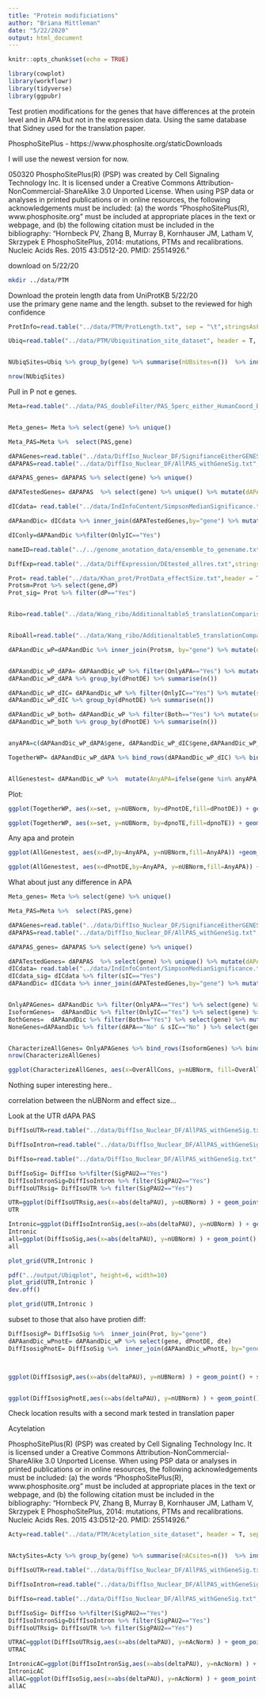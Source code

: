 ```yaml
---
title: "Protein modificiations"
author: "Briana Mittleman"
date: "5/22/2020"
output: html_document
---
```


```r
knitr::opts_chunk$set(echo = TRUE)
```


```r
library(cowplot)
library(workflowr)
library(tidyverse)
library(ggpubr)
```

Test protien modifications for the genes that have differences at the protein level and in APA but not in the expression data. Using the same database that Sidney used for the translation paper. 

PhosphoSitePlus - https://www.phosphosite.org/staticDownloads

I will use the newest version for now.  

050320
PhosphoSitePlus(R) (PSP) was created by Cell Signaling Technology Inc. It is licensed under a Creative Commons Attribution-NonCommercial-ShareAlike 3.0 Unported License. When using PSP data or analyses in printed publications or in online resources, the following acknowledgements must be included: (a) the words "PhosphoSitePlus(R), www.phosphosite.org" must be included at appropriate places in the text or webpage, and (b) the following citation must be included in the bibliography: "Hornbeck PV, Zhang B, Murray B, Kornhauser JM, Latham V, Skrzypek E PhosphoSitePlus, 2014: mutations, PTMs and recalibrations. Nucleic Acids Res. 2015 43:D512-20. PMID: 25514926."

download on 5/22/20  
```bash
mkdir ../data/PTM
```

Download the protein length data from  UniProtKB 5/22/20  
use the primary gene name and the length. subset to the reviewed for high confidence  



```r

ProtInfo=read.table("../data/PTM/ProtLength.txt", sep = "\t",stringsAsFactors = F,header = T,col.names = c("entry","organism", "nAA", "gene")) %>% select(nAA, gene)

Ubiq=read.table("../data/PTM/Ubiquitination_site_dataset", header = T, sep="\t",stringsAsFactors = FALSE) %>% filter(ORGANISM=="human",GENE!="") %>% rename("gene"=GENE)


NUbiqSites=Ubiq %>% group_by(gene) %>% summarise(nUBsites=n())  %>% inner_join(ProtInfo,by="gene") %>% mutate(nUBNorm=nUBsites/nAA)

nrow(NUbiqSites)
```


Pull in P not e genes.  

```r
Meta=read.table("../data/PAS_doubleFilter/PAS_5perc_either_HumanCoord_BothUsage_meta_doubleFilter.txt", header = T, stringsAsFactors = F) 


Meta_genes= Meta %>% select(gene) %>% unique()

Meta_PAS=Meta %>%  select(PAS,gene)

dAPAGenes=read.table("../data/DiffIso_Nuclear_DF/SignifianceEitherGENES_Nuclear.txt", header = T, stringsAsFactors = F)
dAPAPAS=read.table("../data/DiffIso_Nuclear_DF/AllPAS_withGeneSig.txt", header = T, stringsAsFactors = F) %>% inner_join(Meta, by=c("chr","start", "end","gene")) %>% select(PAS,gene,SigPAU2 ) 

dAPAPAS_genes= dAPAPAS %>% select(gene) %>% unique()

dAPATestedGenes= dAPAPAS  %>% select(gene) %>% unique() %>% mutate(dAPA=ifelse(gene %in% dAPAGenes$gene,"Yes", "No")) 

dICdata= read.table("../data/IndInfoContent/SimpsonMedianSignificance.txt", header = T, stringsAsFactors = F)%>% select(sIC,gene)

dAPAandDic= dICdata %>% inner_join(dAPATestedGenes,by="gene") %>% mutate(Both=ifelse(sIC=="Yes" & dAPA=="Yes", "Yes","No"),OnlyIC=ifelse(sIC=="Yes" & dAPA=="No", "Yes","No"),OnlyAPA=ifelse(sIC=="No" & dAPA=="Yes", "Yes","No"))

dIConly=dAPAandDic %>%filter(OnlyIC=="Yes")

nameID=read.table("../../genome_anotation_data/ensemble_to_genename.txt",sep="\t", header = T, stringsAsFactors = F) %>% dplyr::select(Gene_stable_ID, Gene.name)

DiffExp=read.table("../data/DiffExpression/DEtested_allres.txt",stringsAsFactors = F,header = F, col.names = c("Gene_stable_ID" ,"logFC" ,"AveExpr" , "t" ,  "P.Value" ,  "adj.P.Val", "B"  )) %>% inner_join(nameID,by="Gene_stable_ID") %>% dplyr::rename('gene'=Gene.name) %>% dplyr::select(-Gene_stable_ID) %>% mutate(DE=ifelse(adj.P.Val<.05, "Yes", "No")) %>% select(gene,DE) %>% filter(DE=="Yes")

Prot= read.table("../data/Khan_prot/ProtData_effectSize.txt",header = T,stringsAsFactors = F)  %>% mutate(dP=ifelse(pval<0.05, "Yes", "No")) 
Protsm=Prot %>% select(gene,dP)
Prot_sig= Prot %>% filter(dP=="Yes")


Ribo=read.table("../data/Wang_ribo/Additionaltable5_translationComparisons.txt",header = T, stringsAsFactors = F) %>% rename("Gene_stable_ID"= ENSG) %>% inner_join(nameID,by="Gene_stable_ID") %>% dplyr::select(Gene.name, HvC.beta, HvC.pvalue, HvC.FDR) %>% rename("gene"=Gene.name) %>% mutate(dTE=ifelse(HvC.FDR <0.05, "Yes","No")) %>% filter(dTE=="Yes")


RiboAll=read.table("../data/Wang_ribo/Additionaltable5_translationComparisons.txt",header = T, stringsAsFactors = F) %>% rename("Gene_stable_ID"= ENSG) %>% inner_join(nameID,by="Gene_stable_ID") %>% dplyr::select(Gene.name, HvC.beta, HvC.pvalue, HvC.FDR) %>% rename("gene"=Gene.name) %>% mutate(dTE=ifelse(HvC.FDR <0.05, "Yes","No"))
```


```r
dAPAandDic_wP=dAPAandDic %>% inner_join(Protsm, by="gene") %>% mutate(dE=ifelse(gene %in%DiffExp$gene, "Yes", "No" ), dPnotDE=ifelse(dE=="No"&dP=="Yes", "Yes","No"), dte=ifelse(gene %in% Ribo$gene, "Yes", "No"))  %>% inner_join(NUbiqSites,by="gene")


dAPAandDic_wP_dAPA= dAPAandDic_wP %>% filter(OnlyAPA=="Yes") %>% mutate(set="Site")%>% mutate(dpnoTE=ifelse(dPnotDE=="Yes" & dte=="No","Yes", "No"))
dAPAandDic_wP_dAPA %>% group_by(dPnotDE) %>% summarise(n())

dAPAandDic_wP_dIC= dAPAandDic_wP %>% filter(OnlyIC=="Yes") %>% mutate(set="Diversity")%>% mutate(dpnoTE=ifelse(dPnotDE=="Yes" & dte=="No","Yes", "No"))
dAPAandDic_wP_dIC %>% group_by(dPnotDE) %>% summarise(n())

dAPAandDic_wP_both= dAPAandDic_wP %>% filter(Both=="Yes") %>% mutate(set="Both")%>% mutate(dpnoTE=ifelse(dPnotDE=="Yes" & dte=="No","Yes", "No"))
dAPAandDic_wP_both %>% group_by(dPnotDE) %>% summarise(n())


anyAPA=c(dAPAandDic_wP_dAPA$gene, dAPAandDic_wP_dIC$gene,dAPAandDic_wP_both$gene )

TogetherWP= dAPAandDic_wP_dAPA %>% bind_rows(dAPAandDic_wP_dIC) %>% bind_rows(dAPAandDic_wP_both) %>% select(gene, set,dE, dP, dPnotDE, dte,nUBNorm ,dpnoTE) 


AllGenestest= dAPAandDic_wP %>%  mutate(AnyAPA=ifelse(gene %in% anyAPA, "Yes", "No"))

```


Plot:
```r
ggplot(TogetherWP, aes(x=set, y=nUBNorm, by=dPnotDE,fill=dPnotDE)) + geom_boxplot() + stat_compare_means()

```



```r
ggplot(TogetherWP, aes(x=set, y=nUBNorm, by=dpnoTE,fill=dpnoTE)) + geom_boxplot() + stat_compare_means()
```

Any apa and protein 

```r
ggplot(AllGenestest, aes(x=dP,by=AnyAPA, y=nUBNorm,fill=AnyAPA)) +geom_boxplot() +stat_compare_means()
```


```r
ggplot(AllGenestest, aes(x=dPnotDE,by=AnyAPA, y=nUBNorm,fill=AnyAPA)) +geom_boxplot() +stat_compare_means()
```




What about just any difference in APA 

```r
Meta_genes= Meta %>% select(gene) %>% unique()

Meta_PAS=Meta %>%  select(PAS,gene)

dAPAGenes=read.table("../data/DiffIso_Nuclear_DF/SignifianceEitherGENES_Nuclear.txt", header = T, stringsAsFactors = F)
dAPAPAS=read.table("../data/DiffIso_Nuclear_DF/AllPAS_withGeneSig.txt", header = T, stringsAsFactors = F) %>% inner_join(Meta, by=c("chr","start", "end","gene")) %>% select(PAS,gene,SigPAU2 ) 

dAPAPAS_genes= dAPAPAS %>% select(gene) %>% unique()

dAPATestedGenes= dAPAPAS  %>% select(gene) %>% unique() %>% mutate(dAPA=ifelse(gene %in% dAPAGenes$gene,"Yes", "No"))
dICdata= read.table("../data/IndInfoContent/SimpsonMedianSignificance.txt", header = T, stringsAsFactors = F)%>% select(sIC,gene)
dICdata_sig= dICdata %>% filter(sIC=="Yes")
dAPAandDic= dICdata %>% inner_join(dAPATestedGenes,by="gene") %>% mutate(Both=ifelse(sIC=="Yes" & dAPA=="Yes", "Yes","No"),OnlyIC=ifelse(sIC=="Yes" & dAPA=="No", "Yes","No"),OnlyAPA=ifelse(sIC=="No" & dAPA=="Yes", "Yes","No"))


OnlyAPAGenes= dAPAandDic %>% filter(OnlyAPA=="Yes") %>% select(gene) %>% mutate(set="Site")
IsoformGenes=  dAPAandDic %>% filter(OnlyIC=="Yes") %>% select(gene) %>% mutate(set="Isoform")
BothGenes=  dAPAandDic %>% filter(Both=="Yes") %>% select(gene) %>% mutate(set="Both")
NoneGenes=dAPAandDic %>% filter(dAPA=="No" & sIC=="No" ) %>% select(gene) %>% mutate(set="Conserved")


CharacterizeAllGenes= OnlyAPAGenes %>% bind_rows(IsoformGenes) %>% bind_rows(BothGenes)%>% bind_rows(BothGenes) %>% bind_rows(NoneGenes) %>% mutate(OverAllCons=ifelse(set=="Conserved", "Yes","No")) %>% inner_join(NUbiqSites,by="gene")
nrow(CharacterizeAllGenes)
```




```r
ggplot(CharacterizeAllGenes, aes(x=OverAllCons, y=nUBNorm, fill=OverAllCons)) + geom_boxplot() + stat_compare_means()  +scale_fill_brewer(palette = "Set1")+ labs(x="Differences in P and APA", y="Ubiquitnation", title="genes with site level differences")
```

Nothing super interesting here..  


correlation between the nUBNorm and effect size...


Look at the UTR dAPA PAS  
```r
DiffIsoUTR=read.table("../data/DiffIso_Nuclear_DF/AllPAS_withGeneSig.txt", header = T, stringsAsFactors = F) %>% inner_join(Meta, by=c("chr","start", "end","gene"))  %>%  inner_join(NUbiqSites,by="gene") %>% filter(loc=="utr3")

DiffIsoIntron=read.table("../data/DiffIso_Nuclear_DF/AllPAS_withGeneSig.txt", header = T, stringsAsFactors = F) %>% inner_join(Meta, by=c("chr","start", "end","gene"))  %>%  inner_join(NUbiqSites,by="gene") %>% filter(loc=="intron")

DiffIso=read.table("../data/DiffIso_Nuclear_DF/AllPAS_withGeneSig.txt", header = T, stringsAsFactors = F) %>% inner_join(Meta, by=c("chr","start", "end","gene"))  %>%  inner_join(NUbiqSites,by="gene") 

DiffIsoSig= DiffIso %>%filter(SigPAU2=="Yes")
DiffIsoIntronSig=DiffIsoIntron %>% filter(SigPAU2=="Yes")
DiffIsoUTRsig= DiffIsoUTR %>% filter(SigPAU2=="Yes")
```


```r

UTR=ggplot(DiffIsoUTRsig,aes(x=abs(deltaPAU), y=nUBNorm) ) + geom_point() + stat_cor(col="red", label.x=.5) +geom_smooth(col="red", method="lm")+labs(y="Normalized Ubiquitination", title="Genes with differences in 3' UTR APA sites \n correlated with mark signalling protein decay")+theme_classic()
UTR

Intronic=ggplot(DiffIsoIntronSig,aes(x=abs(deltaPAU), y=nUBNorm) ) + geom_point() + stat_cor(col="blue", label.x=.5) +geom_smooth(col="blue", method="lm")+labs(y="Normalized Ubiquitination", title="Genes with differences in intronic APA site \n are not correlated with mark signalling protein decay") +theme_classic()
Intronic
all=ggplot(DiffIsoSig,aes(x=abs(deltaPAU), y=nUBNorm) ) + geom_point() + stat_cor(col="purple", label.x=.5) +geom_smooth(col="purple", method="lm")+labs(y="Normalized Ubiquitination", title="Genes with differences in APA sites\n correlated with mark signalling protein decay")+theme_classic()
all
```


```r
plot_grid(UTR,Intronic )
```

```r
pdf("../output/Ubiqplot", height=6, width=10)
plot_grid(UTR,Intronic )
dev.off()
```

```r
plot_grid(UTR,Intronic )
```

subset to those that also have protien diff: 

```r
DiffIsosigP= DiffIsoSig %>%  inner_join(Prot, by="gene")
dAPAandDic_wPnotE= dAPAandDic_wP %>% select(gene, dPnotDE, dte)
DiffIsosigPnotE= DiffIsoSig %>%  inner_join(dAPAandDic_wPnotE, by="gene")



ggplot(DiffIsosigP,aes(x=abs(deltaPAU), y=nUBNorm) ) + geom_point() + stat_cor(col="red", label.x=.5) +geom_smooth(col="red", method="lm") +facet_grid(~dP)


ggplot(DiffIsosigPnotE,aes(x=abs(deltaPAU), y=nUBNorm) ) + geom_point() + stat_cor(col="red", label.x=.5) +geom_smooth(col="red", method="lm") +facet_grid(dPnotDE~dte ) +labs(title="rows=dPnotDE, col=dTE")
```


Check location results with a second mark tested in translation paper  


Acytelation 

PhosphoSitePlus(R) (PSP) was created by Cell Signaling Technology Inc. It is licensed under a Creative Commons Attribution-NonCommercial-ShareAlike 3.0 Unported License. When using PSP data or analyses in printed publications or in online resources, the following acknowledgements must be included: (a) the words "PhosphoSitePlus(R), www.phosphosite.org" must be included at appropriate places in the text or webpage, and (b) the following citation must be included in the bibliography: "Hornbeck PV, Zhang B, Murray B, Kornhauser JM, Latham V, Skrzypek E PhosphoSitePlus, 2014: mutations, PTMs and recalibrations. Nucleic Acids Res. 2015 43:D512-20. PMID: 25514926."

 
```r
Acty=read.table("../data/PTM/Acetylation_site_dataset", header = T, sep="\t",stringsAsFactors = FALSE) %>% filter(ORGANISM=="human",GENE!="") %>% rename("gene"=GENE)


NActySites=Acty %>% group_by(gene) %>% summarise(nACsites=n())  %>% inner_join(ProtInfo,by="gene") %>% mutate(nAcNorm=nACsites/nAA)

```


```r
DiffIsoUTR=read.table("../data/DiffIso_Nuclear_DF/AllPAS_withGeneSig.txt", header = T, stringsAsFactors = F) %>% inner_join(Meta, by=c("chr","start", "end","gene"))  %>%  inner_join(NActySites,by="gene") %>% filter(loc=="utr3")

DiffIsoIntron=read.table("../data/DiffIso_Nuclear_DF/AllPAS_withGeneSig.txt", header = T, stringsAsFactors = F) %>% inner_join(Meta, by=c("chr","start", "end","gene"))  %>%  inner_join(NActySites,by="gene") %>% filter(loc=="intron")

DiffIso=read.table("../data/DiffIso_Nuclear_DF/AllPAS_withGeneSig.txt", header = T, stringsAsFactors = F) %>% inner_join(Meta, by=c("chr","start", "end","gene"))  %>%  inner_join(NActySites,by="gene") 

DiffIsoSig= DiffIso %>%filter(SigPAU2=="Yes")
DiffIsoIntronSig=DiffIsoIntron %>% filter(SigPAU2=="Yes")
DiffIsoUTRsig= DiffIsoUTR %>% filter(SigPAU2=="Yes")
```


```r
UTRAC=ggplot(DiffIsoUTRsig,aes(x=abs(deltaPAU), y=nAcNorm) ) + geom_point() + stat_cor(col="red", label.x=.5) +geom_smooth(col="red", method="lm")+labs(y="Normalized Acytelation")+theme_classic()
UTRAC

IntronicAC=ggplot(DiffIsoIntronSig,aes(x=abs(deltaPAU), y=nAcNorm) ) + geom_point() + stat_cor(col="blue", label.x=.5) +geom_smooth(col="blue", method="lm")+labs(y="Normalized Acytelation" ) +theme_classic()
IntronicAC
allAC=ggplot(DiffIsoSig,aes(x=abs(deltaPAU), y=nAcNorm) ) + geom_point() + stat_cor(col="purple", label.x=.5) +geom_smooth(col="purple", method="lm")+labs(y="Normalized Acytelation")+theme_classic()
allAC
```

